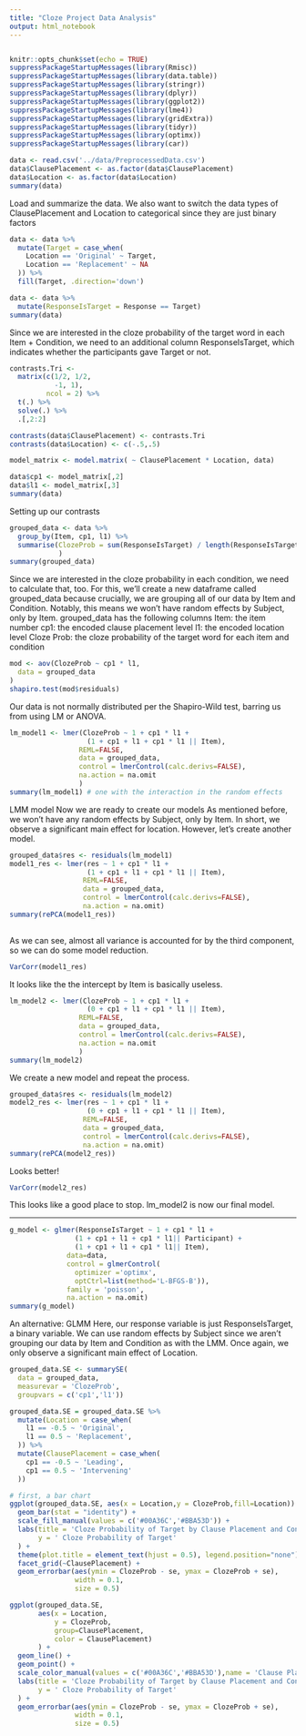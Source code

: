 ```yaml
---
title: "Cloze Project Data Analysis"
output: html_notebook
---
```

```r

```

```r
knitr::opts_chunk$set(echo = TRUE)
suppressPackageStartupMessages(library(Rmisc))
suppressPackageStartupMessages(library(data.table))
suppressPackageStartupMessages(library(stringr))
suppressPackageStartupMessages(library(dplyr))
suppressPackageStartupMessages(library(ggplot2))
suppressPackageStartupMessages(library(lme4))
suppressPackageStartupMessages(library(gridExtra))
suppressPackageStartupMessages(library(tidyr))
suppressPackageStartupMessages(library(optimx))
suppressPackageStartupMessages(library(car))
```

```r
data <- read.csv('../data/PreprocessedData.csv')
data$ClausePlacement <- as.factor(data$ClausePlacement)
data$Location <- as.factor(data$Location)
summary(data)
```
Load and summarize the data. We also want to switch the data types of 
ClausePlacement and Location to categorical since they are just binary factors

```r
data <- data %>%
  mutate(Target = case_when(
    Location == 'Original' ~ Target,
    Location == 'Replacement' ~ NA
  )) %>%
  fill(Target, .direction='down')

data <- data %>%
  mutate(ResponseIsTarget = Response == Target)
summary(data)
```
Since we are interested in the cloze probability of the target word in each 
Item + Condition, we need to an additional column ResponseIsTarget, which 
indicates whether the participants gave Target or not.

```r
contrasts.Tri <- 
  matrix(c(1/2, 1/2,
           -1, 1), 
         ncol = 2) %>%
  t(.) %>%
  solve(.) %>%
  .[,2:2]

contrasts(data$ClausePlacement) <- contrasts.Tri
contrasts(data$Location) <- c(-.5,.5)

model_matrix <- model.matrix( ~ ClausePlacement * Location, data)

data$cp1 <- model_matrix[,2]
data$l1 <- model_matrix[,3]
summary(data)
```
Setting up our contrasts

```r
grouped_data <- data %>% 
  group_by(Item, cp1, l1) %>%
  summarise(ClozeProb = sum(ResponseIsTarget) / length(ResponseIsTarget),
            )
summary(grouped_data)
```
Since we are interested in the cloze probability in each condition, we need to 
calculate that, too. For this, we'll create a new dataframe called grouped_data 
because crucially, we are grouping all of our data by Item and Condition. 
Notably, this means we won't have random effects by Subject, only by Item.
grouped_data has the following columns
Item: the item number
cp1: the encoded clause placement level
l1: the encoded location level
Cloze Prob: the cloze probability of the target word for each item and condition

```r
mod <- aov(ClozeProb ~ cp1 * l1,
  data = grouped_data
)
shapiro.test(mod$residuals)
```
Our data is not normally distributed per the Shapiro-Wild test, barring us from
using LM or ANOVA. 

```r
lm_model1 <- lmer(ClozeProb ~ 1 + cp1 * l1 +
                   (1 + cp1 + l1 + cp1 * l1 || Item),
                 REML=FALSE, 
                 data = grouped_data,
                 control = lmerControl(calc.derivs=FALSE), 
                 na.action = na.omit
                 )
summary(lm_model1) # one with the interaction in the random effects
```
LMM model
Now we are ready to create our models As mentioned before, we won't have any
random effects by Subject, only by Item. 
In short, we observe a significant main effect for location. However, let's 
create another model.
```r
grouped_data$res <- residuals(lm_model1)
model1_res <- lmer(res ~ 1 + cp1 * l1 +
                   (1 + cp1 + l1 + cp1 * l1 || Item),
                  REML=FALSE, 
                  data = grouped_data,
                  control = lmerControl(calc.derivs=FALSE), 
                  na.action = na.omit)
summary(rePCA(model1_res))
                  
```
As we can see, almost all variance is accounted for by the third component, so 
we can do some model reduction.
```r
VarCorr(model1_res) 
```
It looks like the the intercept by Item is basically useless.
```r
lm_model2 <- lmer(ClozeProb ~ 1 + cp1 * l1 +
                   (0 + cp1 + l1 + cp1 * l1 || Item),
                 REML=FALSE, 
                 data = grouped_data,
                 control = lmerControl(calc.derivs=FALSE), 
                 na.action = na.omit
                 )
summary(lm_model2)
```
We create a new model and repeat the process.
```r
grouped_data$res <- residuals(lm_model2)
model2_res <- lmer(res ~ 1 + cp1 * l1 +
                   (0 + cp1 + l1 + cp1 * l1 || Item),
                  REML=FALSE, 
                  data = grouped_data,
                  control = lmerControl(calc.derivs=FALSE), 
                  na.action = na.omit)
summary(rePCA(model2_res))
```
Looks better!
```r
VarCorr(model2_res)
```
This looks like a good place to stop. lm_model2 is now our final model.

-------------------
```r
g_model <- glmer(ResponseIsTarget ~ 1 + cp1 * l1 +
                (1 + cp1 + l1 + cp1 * l1|| Participant) + 
                (1 + cp1 + l1 + cp1 * l1|| Item), 
              data=data, 
              control = glmerControl(
                optimizer ='optimx', 
                optCtrl=list(method='L-BFGS-B')),
              family = 'poisson',
              na.action = na.omit)
summary(g_model)
```

An alternative: GLMM
Here, our response variable is just ResponseIsTarget, a binary variable. We can
use random effects by Subject since we aren't grouping our data by Item and 
Condition as with the LMM. 
Once again, we only observe a significant main effect of Location.

```r
grouped_data.SE <- summarySE(
  data = grouped_data, 
  measurevar = 'ClozeProb',
  groupvars = c('cp1','l1'))

grouped_data.SE = grouped_data.SE %>%
  mutate(Location = case_when(
    l1 == -0.5 ~ 'Original',
    l1 == 0.5 ~ 'Replacement',
  )) %>%
  mutate(ClausePlacement = case_when(
    cp1 == -0.5 ~ 'Leading',
    cp1 == 0.5 ~ 'Intervening'
  ))

# first, a bar chart
ggplot(grouped_data.SE, aes(x = Location,y = ClozeProb,fill=Location)) +
  geom_bar(stat = "identity") +
  scale_fill_manual(values = c('#00A36C','#BBA53D')) +
  labs(title = 'Cloze Probability of Target by Clause Placement and Condition',
       y = ' Cloze Probability of Target'
  ) +
  theme(plot.title = element_text(hjust = 0.5), legend.position="none") + 
  facet_grid(~ClausePlacement) + 
  geom_errorbar(aes(ymin = ClozeProb - se, ymax = ClozeProb + se), 
                width = 0.1, 
                size = 0.5)

ggplot(grouped_data.SE, 
       aes(x = Location, 
           y = ClozeProb, 
           group=ClausePlacement, 
           color = ClausePlacement)
       ) +
  geom_line() +
  geom_point() + 
  scale_color_manual(values = c('#00A36C','#BBA53D'),name = 'Clause Placement') +
  labs(title = 'Cloze Probability of Target by Clause Placement and Condition',
       y = ' Cloze Probability of Target'
  ) +
  geom_errorbar(aes(ymin = ClozeProb - se, ymax = ClozeProb + se), 
                width = 0.1, 
                size = 0.5)
  
```
